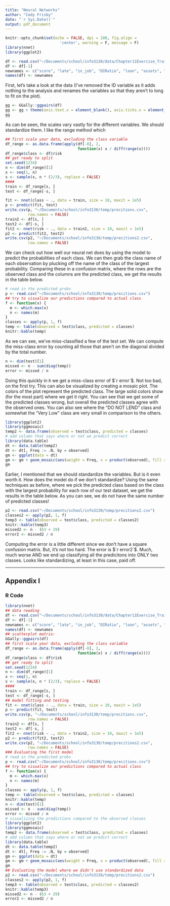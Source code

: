 ```yaml
---
title: "Neural Networks"
author: "Cody Frisby"
date: "`r Sys.Date()`"
output: pdf_document
---
```


```r
knitr::opts_chunk$set(echo = FALSE, dpi = 200, fig.align = 
                        'center', warning = F, message = F)
library(nnet)
library(ggplot2)
```


```r
df <- read.csv("~/Documents/school/info3130/data/Chapter11Exercise_TrainingData.csv")
df <- df[-1]
newnames <- c("score", "late", "in_job", "DIRatio", "loan", "assets", "numCredit", "risk")
names(df) <- newnames
```

First, let's take a look at the data (I've removed the ID variable as it adds nothing to the analysis and renames the variables so that they aren't to long to fit on the plot).  

```r
gg <- GGally::ggpairs(df)
gg <- gg + theme(axis.text.x = element_blank(), axis.ticks.x = element_blank())
gg
```

As can be seen, the scales vary vastly for the different variables.  We should standardize them.  I like the range method which


```r
## first scale your data, excluding the class variable
df_range <- as.data.frame(apply(df[-8], 2, 
                                function(x) x / diff(range(x))))
df_range$class <- df$risk
## get ready to split
set.seed(1234)
n <- dim(df_range)[1]
x <- seq(1, n)
s <- sample(x, n * (2/3), replace = FALSE)
####
train <- df_range[s, ]
test <- df_range[-s, ]
```



```r
fit <- nnet(class ~ ., data = train, size = 10, maxit = 1e5)
p <- predict(fit, test)
write.csv(p, "~/Documents/school/info3130/temp/precitions.csv",
          row.names = FALSE)
train2 <- df[s, ]
test2 <- df[-s, ]
fit2 <- nnet(risk ~ ., data = train2, size = 10, maxit = 1e5)
p2 <- predict(fit2, test2)
write.csv(p2, "~/Documents/school/info3130/temp/precitions2.csv",
          row.names = FALSE)
```

We can check out how well our neural net does by using the model to predict the probabilities of each class.  We can then grab the class name of each observation by plucking off the name of the class of the largest probability.  Comparing these in a confusion matrix, where the rows are the observed class and the columns are the predicted class, we get the results in the table below.  

```r
# read in the predicted probs
p <- read.csv("~/Documents/school/info3130/temp/precitions.csv")
## try to visualize our predictions compared to actual class
f <- function(x) {
  m <- which.max(x)
  n <- names(m)
}
classes <- apply(p, 1, f)
temp <- table(observed = test$class, predicted = classes)
knitr::kable(temp)
```

As we can see, we've miss-classified a few of the test set.  We can compute the miss-class error by counting all those that aren't on the diagonal divided by the total number.  

```r
n <- dim(test)[1]
missed <- n - sum(diag(temp))
error <- missed / n
```

Doing this quickly in `R` we get a miss-class error of $`r error`$.  Not too bad, on the first try.  This can also be visualized by creating a mosaic plot.  The colors of the plot represent the predicted class.  The large solid colors show (for the most part) where we get it right.  You can see that we get some of the predicted classes wrong, but overall the predicted classes agree with the observed ones.  You can also see where the "DO NOT LEND" class and somewhat the "Very Low" class are very small in comparison to the others.  


```r
library(ggplot2)
library(ggmosaic)
temp2 <- data.frame(observed = test$class, predicted = classes)
# add column that says where or not we predict correct
library(data.table)
dt <- data.table(temp2)
dt <- dt[, Freq := .N, by = observed]
gm <- ggplot(data = dt)
gm <- gm + geom_mosaic(aes(weight = Freq, x = product(observed), fill = predicted)) + xlab("observed class") + theme(axis.text.y = element_blank(), axis.ticks.y = element_blank(), axis.text.x = element_text(size = 6))
gm
```


Earlier, I mentioned that we should standardize the variables.  But is it even worth it.  How does the model do if we don't standardize?  Using the same techniques as before, where we pick the predicted class based on the class with the largest probability for each row of our test dataset, we get the results in the table below.  As you can see, we do not have the same number of predicted classes!    

```r
p2 <- read.csv("~/Documents/school/info3130/temp/precitions2.csv")
classes2 <- apply(p2, 1, f)
temp3 <- table(observed = test$class, predicted = classes2)
knitr::kable(temp3)
missed2 <- n - (63 + 29)
error2 <- missed2 / n
```

Computing the error is a little different since we don't have a square confusion matrix.  But, it's not too hard.  The error is $`r error2`$.  Much, much worse AND we end up classifying all the predicitons into ONLY two classes.  Looks like standardizing, at least in this case, paid off.  

-----------------

## Appendix I  

### R Code  

```r
library(nnet)
## data reading
df <- read.csv("~/Documents/school/info3130/data/Chapter11Exercise_TrainingData.csv")
df <- df[-1]
newnames <- c("score", "late", "in_job", "DIRatio", "loan", "assets", "numCredit", "risk")
names(df) <- newnames
## scatterplot matrix:
GGally::ggpairs(df)
## first scale your data, excluding the class variable
df_range <- as.data.frame(apply(df[-8], 2, 
                                function(x) x / diff(range(x))))
df_range$class <- df$risk
## get ready to split
set.seed(1234)
n <- dim(df_range)[1]
x <- seq(1, n)
s <- sample(x, n * (2/3), replace = FALSE)
####
train <- df_range[s, ]
test <- df_range[-s, ]
## model fitting and testing
fit <- nnet(class ~ ., data = train, size = 10, maxit = 1e5)
p <- predict(fit, test)
write.csv(p, "~/Documents/school/info3130/temp/precitions.csv",
          row.names = FALSE)
train2 <- df[s, ]
test2 <- df[-s, ]
fit2 <- nnet(risk ~ ., data = train2, size = 10, maxit = 1e5)
p2 <- predict(fit2, test2)
write.csv(p2, "~/Documents/school/info3130/temp/precitions2.csv",
          row.names = FALSE)
### Evaluating the first model 
# read in the predicted probs
p <- read.csv("~/Documents/school/info3130/temp/precitions.csv")
## try to visualize our predictions compared to actual class
f <- function(x) {
  m <- which.max(x)
  n <- names(m)
}
classes <- apply(p, 1, f)
temp <- table(observed = test$class, predicted = classes)
knitr::kable(temp)
n <- dim(test)[1]
missed <- n - sum(diag(temp))
error <- missed / n
# visualizing the predictions compared to the observed classes
library(ggplot2)
library(ggmosaic)
temp2 <- data.frame(observed = test$class, predicted = classes)
# add column that says where or not we predict correct
library(data.table)
dt <- data.table(temp2)
dt <- dt[, Freq := .N, by = observed]
gm <- ggplot(data = dt)
gm <- gm + geom_mosaic(aes(weight = Freq, x = product(observed), fill = predicted)) + xlab("observed class") + theme(axis.text.y = element_blank(), axis.ticks.y = element_blank(), axis.text.x = element_text(size = 6))
gm
## Evaluating the model where we didn't use standardized data
p2 <- read.csv("~/Documents/school/info3130/temp/precitions2.csv")
classes2 <- apply(p2, 1, f)
temp3 <- table(observed = test$class, predicted = classes2)
knitr::kable(temp3)
missed2 <- n - (63 + 29)
error2 <- missed2 / n
```

